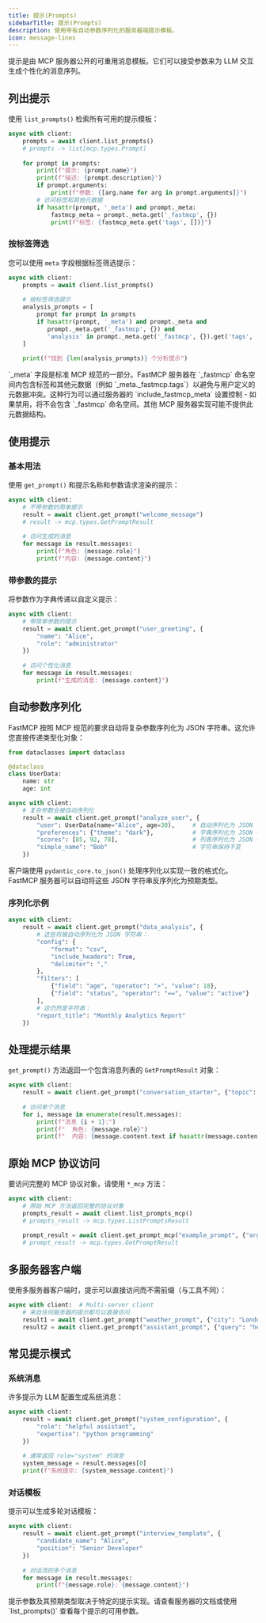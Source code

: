 ```yaml
---
title: 提示(Prompts)
sidebarTitle: 提示(Prompts)
description: 使用带有自动参数序列化的服务器端提示模板。
icon: message-lines
---
```



<VersionBadge version="2.0.0" />

提示是由 MCP 服务器公开的可重用消息模板。它们可以接受参数来为 LLM 交互生成个性化的消息序列。

## 列出提示

使用 `list_prompts()` 检索所有可用的提示模板：

```python
async with client:
    prompts = await client.list_prompts()
    # prompts -> list[mcp.types.Prompt]
    
    for prompt in prompts:
        print(f"提示: {prompt.name}")
        print(f"描述: {prompt.description}")
        if prompt.arguments:
            print(f"参数: {[arg.name for arg in prompt.arguments]}")
        # 访问标签和其他元数据
        if hasattr(prompt, '_meta') and prompt._meta:
            fastmcp_meta = prompt._meta.get('_fastmcp', {})
            print(f"标签: {fastmcp_meta.get('tags', [])}")
```

### 按标签筛选

<VersionBadge version="2.11.0" />

您可以使用 `meta` 字段根据标签筛选提示：

```python
async with client:
    prompts = await client.list_prompts()
    
    # 按标签筛选提示
    analysis_prompts = [
        prompt for prompt in prompts 
        if hasattr(prompt, '_meta') and prompt._meta and
           prompt._meta.get('_fastmcp', {}) and
           'analysis' in prompt._meta.get('_fastmcp', {}).get('tags', [])
    ]
    
    print(f"找到 {len(analysis_prompts)} 个分析提示")
```

<Note>
`_meta` 字段是标准 MCP 规范的一部分。FastMCP 服务器在 `_fastmcp` 命名空间内包含标签和其他元数据（例如 `_meta._fastmcp.tags`）以避免与用户定义的元数据冲突。这种行为可以通过服务器的 `include_fastmcp_meta` 设置控制 - 如果禁用，将不会包含 `_fastmcp` 命名空间。其他 MCP 服务器实现可能不提供此元数据结构。
</Note>

## 使用提示

### 基本用法

使用 `get_prompt()` 和提示名称和参数请求渲染的提示：

```python
async with client:
    # 不带参数的简单提示
    result = await client.get_prompt("welcome_message")
    # result -> mcp.types.GetPromptResult
    
    # 访问生成的消息
    for message in result.messages:
        print(f"角色: {message.role}")
        print(f"内容: {message.content}")
```

### 带参数的提示

将参数作为字典传递以自定义提示：

```python
async with client:
    # 带简单参数的提示
    result = await client.get_prompt("user_greeting", {
        "name": "Alice",
        "role": "administrator"
    })
    
    # 访问个性化消息
    for message in result.messages:
        print(f"生成的消息: {message.content}")
```

## 自动参数序列化

<VersionBadge version="2.9.0" />

FastMCP 按照 MCP 规范的要求自动将复杂参数序列化为 JSON 字符串。这允许您直接传递类型化对象：

```python
from dataclasses import dataclass

@dataclass
class UserData:
    name: str
    age: int

async with client:
    # 复杂参数会被自动序列化
    result = await client.get_prompt("analyze_user", {
        "user": UserData(name="Alice", age=30),     # 自动序列化为 JSON
        "preferences": {"theme": "dark"},           # 字典序列化为 JSON 字符串
        "scores": [85, 92, 78],                     # 列表序列化为 JSON 字符串
        "simple_name": "Bob"                        # 字符串保持不变
    })
```

客户端使用 `pydantic_core.to_json()` 处理序列化以实现一致的格式化。FastMCP 服务器可以自动将这些 JSON 字符串反序列化为预期类型。

### 序列化示例

```python
async with client:
    result = await client.get_prompt("data_analysis", {
        # 这些将被自动序列化为 JSON 字符串：
        "config": {
            "format": "csv",
            "include_headers": True,
            "delimiter": ","
        },
        "filters": [
            {"field": "age", "operator": ">", "value": 18},
            {"field": "status", "operator": "==", "value": "active"}
        ],
        # 这仍然是字符串：
        "report_title": "Monthly Analytics Report"
    })
```

## 处理提示结果

`get_prompt()` 方法返回一个包含消息列表的 `GetPromptResult` 对象：

```python
async with client:
    result = await client.get_prompt("conversation_starter", {"topic": "climate"})
    
    # 访问单个消息
    for i, message in enumerate(result.messages):
        print(f"消息 {i + 1}:")
        print(f"  角色: {message.role}")
        print(f"  内容: {message.content.text if hasattr(message.content, 'text') else message.content}")
```

## 原始 MCP 协议访问

要访问完整的 MCP 协议对象，请使用 `*_mcp` 方法：

```python
async with client:
    # 原始 MCP 方法返回完整的协议对象
    prompts_result = await client.list_prompts_mcp()
    # prompts_result -> mcp.types.ListPromptsResult
    
    prompt_result = await client.get_prompt_mcp("example_prompt", {"arg": "value"})
    # prompt_result -> mcp.types.GetPromptResult
```

## 多服务器客户端

使用多服务器客户端时，提示可以直接访问而不需前缀（与工具不同）：

```python
async with client:  # Multi-server client
    # 来自任何服务器的提示都可以直接访问
    result1 = await client.get_prompt("weather_prompt", {"city": "London"})
    result2 = await client.get_prompt("assistant_prompt", {"query": "help"})
```

## 常见提示模式

### 系统消息

许多提示为 LLM 配置生成系统消息：

```python
async with client:
    result = await client.get_prompt("system_configuration", {
        "role": "helpful assistant",
        "expertise": "python programming"
    })
    
    # 通常返回 role="system" 的消息
    system_message = result.messages[0]
    print(f"系统提示: {system_message.content}")
```

### 对话模板

提示可以生成多轮对话模板：

```python
async with client:
    result = await client.get_prompt("interview_template", {
        "candidate_name": "Alice",
        "position": "Senior Developer"
    })
    
    # 对话流的多个消息
    for message in result.messages:
        print(f"{message.role}: {message.content}")
```

<Tip>
提示参数及其预期类型取决于特定的提示实现。请查看服务器的文档或使用 `list_prompts()` 查看每个提示的可用参数。
</Tip>